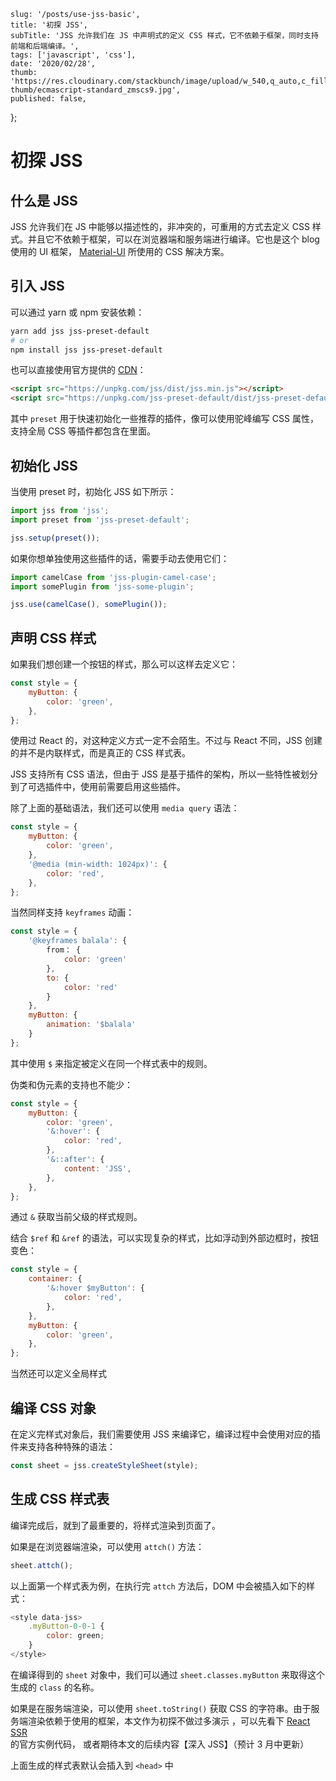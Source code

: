 
    slug: '/posts/use-jss-basic',
    title: '初探 JSS',
    subTitle: 'JSS 允许我们在 JS 中声明式的定义 CSS 样式，它不依赖于框架，同时支持前端和后端编译。',
    tags: ['javascript', 'css'],
    date: '2020/02/28',
    thumb: 'https://res.cloudinary.com/stackbunch/image/upload/w_540,q_auto,c_fill/v1560449319/blog-thumb/ecmascript-standard_zmscs9.jpg',
    published: false,
};


# 初探 JSS

## 什么是 JSS

JSS 允许我们在 JS 中能够以描述性的，非冲突的，可重用的方式去定义 CSS 样式。并且它不依赖于框架，可以在浏览器端和服务端进行编译。它也是这个 blog 使用的 UI 框架，
[Material-UI](https://material-ui.com/) 所使用的 CSS 解决方案。

## 引入 JSS

可以通过 yarn 或 npm 安装依赖：

```bash
yarn add jss jss-preset-default
# or
npm install jss jss-preset-default
```

也可以直接使用官方提供的 [CDN](https://cssinjs.org/cdn/)：

```html
<script src="https://unpkg.com/jss/dist/jss.min.js"></script>
<script src="https://unpkg.com/jss-preset-default/dist/jss-preset-default.min.js"></script>
```

其中 `preset` 用于快速初始化一些推荐的插件，像可以使用驼峰编写 CSS 属性，支持全局 CSS 等插件都包含在里面。

## 初始化 JSS

当使用 preset 时，初始化 JSS 如下所示：

```js
import jss from 'jss';
import preset from 'jss-preset-default';

jss.setup(preset());
```

如果你想单独使用这些插件的话，需要手动去使用它们：

```js
import camelCase from 'jss-plugin-camel-case';
import somePlugin from 'jss-some-plugin';

jss.use(camelCase(), somePlugin());
```

## 声明 CSS 样式

如果我们想创建一个按钮的样式，那么可以这样去定义它：

```js
const style = {
    myButton: {
        color: 'green',
    },
};
```

使用过 React 的，对这种定义方式一定不会陌生。不过与 React 不同，JSS 创建的并不是内联样式，而是真正的 CSS 样式表。

JSS 支持所有 CSS 语法，但由于 JSS 是基于插件的架构，所以一些特性被划分到了可选插件中，使用前需要启用这些插件。

除了上面的基础语法，我们还可以使用 `media query` 语法：

```js
const style = {
    myButton: {
        color: 'green',
    },
    '@media (min-width: 1024px)': {
        color: 'red',
    },
};
```

当然同样支持 `keyframes` 动画：

```js
const style = {
    '@keyframes balala': {
        from： {
            color: 'green'
        },
        to: {
            color: 'red'
        }
    },
    myButton: {
        animation: '$balala'
    }
};
```

其中使用 `$` 来指定被定义在同一个样式表中的规则。

伪类和伪元素的支持也不能少：

```js
const style = {
    myButton: {
        color: 'green',
        '&:hover': {
            color: 'red',
        },
        '&::after': {
            content: 'JSS',
        },
    },
};
```

通过 `&` 获取当前父级的样式规则。

结合 `$ref` 和 `&ref` 的语法，可以实现复杂的样式，比如浮动到外部边框时，按钮变色：

```js
const style = {
    container: {
        '&:hover $myButton': {
            color: 'red',
        },
    },
    myButton: {
        color: 'green',
    },
};
```

当然还可以定义全局样式

## 编译 CSS 对象

在定义完样式对象后，我们需要使用 JSS 来编译它，编译过程中会使用对应的插件来支持各种特殊的语法：

```js
const sheet = jss.createStyleSheet(style);
```

## 生成 CSS 样式表

编译完成后，就到了最重要的，将样式渲染到页面了。

如果是在浏览器端渲染，可以使用 `attch()` 方法：

```js
sheet.attch();
```

以上面第一个样式表为例，在执行完 `attch` 方法后，DOM 中会被插入如下的样式：

```js
<style data-jss>
    .myButton-0-0-1 {
        color: green;
    }
</style>
```

在编译得到的 `sheet` 对象中，我们可以通过 `sheet.classes.myButton` 来取得这个生成的 `class` 的名称。

如果是在服务端渲染，可以使用 `sheet.toString()` 获取 CSS 的字符串。由于服务端渲染依赖于使用的框架，本文作为初探不做过多演示
，可以先看下 [React SSR](https://github.com/cssinjs/examples/blob/gh-pages/react-ssr/src/server.js) 的官方实例代码，
或者期待本文的后续内容【深入 JSS】（预计 3 月中更新）

上面生成的样式表默认会插入到 `<head>` 中
